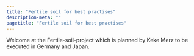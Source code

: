 ```yaml
---
title: "Fertile soil for best practises"
description-meta: ""
pagetitle: "Fertile soil for best practises"
---
```


Welcome at the Fertile-soil-project which is planned by Keke Merz to be executed in Germany and Japan.

